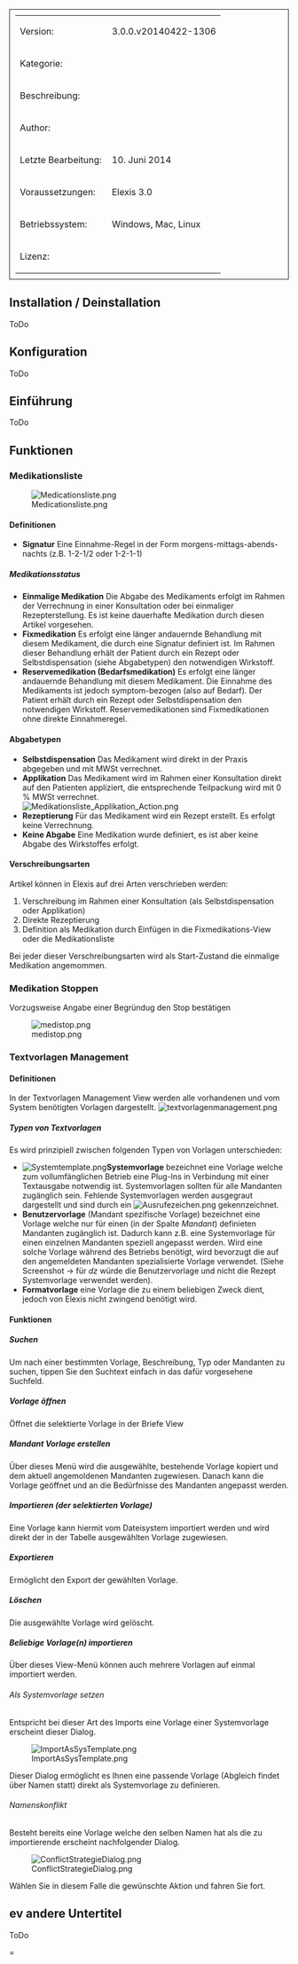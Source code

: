 

<table style="width:100%; border: 1px solid; padding: 10px">
	
	<tr>
		<td>Version:</td>
		<td>3.0.0.v20140422-1306</td>
	</tr>
	<tr>
		<td style="width:150px;">Kategorie:</td>
		<td></td>
	</tr>
	<tr>
		<td>Beschreibung:</td>
		<td></td>
	</tr>
	<tr>
		<td>Author:</td>
		<td></td>
	</tr>
	<tr>
		<td>Letzte Bearbeitung:</td>
		<td>10. Juni 2014</td>
	</tr>
	<tr>
		<td>Voraussetzungen:</td>
		<td>Elexis 3.0</td>
	</tr>
	<tr>
		<td>Betriebssystem:</td>
		<td>Windows, Mac, Linux</td>
	</tr>
	<tr>
		<td>Lizenz:</td>
		<td></td>
	</tr>
</table>




== Installation / Deinstallation==
ToDo


== Konfiguration ==
ToDo


== Einführung ==
ToDo


== Funktionen ==
=== Medikationsliste ===

[[Datei:Medicationsliste.png]]
==== Definitionen ====

* '''Signatur''' Eine Einnahme-Regel in der Form morgens-mittags-abends-nachts (z.B. 1-2-1/2 oder 1-2-1-1)

===== Medikationsstatus =====

* '''Einmalige Medikation''' Die Abgabe des Medikaments erfolgt im Rahmen der Verrechnung in einer Konsultation oder bei einmaliger Rezepterstellung. Es ist keine dauerhafte Medikation durch diesen Artikel vorgesehen. 
* '''Fixmedikation''' Es erfolgt eine länger andauernde Behandlung mit diesem Medikament, die durch eine Signatur definiert ist. Im Rahmen dieser Behandlung erhält der Patient durch ein Rezept oder Selbstdispensation (siehe Abgabetypen) den notwendigen Wirkstoff.
* '''Reservemedikation (Bedarfsmedikation)'''  Es erfolgt eine länger andauernde Behandlung mit diesem Medikament. Die Einnahme des Medikaments ist jedoch symptom-bezogen (also auf Bedarf). Der Patient erhält durch ein Rezept oder Selbstdispensation den notwendigen Wirkstoff. Reservemedikationen sind Fixmedikationen ohne direkte Einnahmeregel.

==== Abgabetypen ====

* '''Selbstdispensation'''  Das Medikament wird direkt in der Praxis abgegeben und mit MWSt verrechnet. 
* '''Applikation'''  Das Medikament wird im Rahmen einer Konsultation direkt auf den Patienten appliziert, die entsprechende Teilpackung wird mit 0 % MWSt verrechnet. <br />[[Datei:Medikationsliste_Applikation_Action.png]]
* '''Rezeptierung''' Für das Medikament wird ein Rezept erstellt. Es erfolgt keine Verrechnung.
* '''Keine Abgabe''' Eine Medikation wurde definiert, es ist aber keine Abgabe des Wirkstoffes erfolgt.

==== Verschreibungsarten ====

Artikel können in Elexis auf drei Arten verschrieben werden:

# Verschreibung im Rahmen einer Konsultation (als Selbstdispensation oder Applikation)
# Direkte Rezeptierung
# Definition als Medikation durch Einfügen in die Fixmedikations-View oder die Medikationsliste

Bei jeder dieser Verschreibungsarten wird als Start-Zustand die einmalige Medikation angemommen.

=== Medikation Stoppen ===
Vorzugsweise Angabe einer Begründug den Stop bestätigen

[[Datei:medistop.png]]

=== Textvorlagen Management ===

==== Definitionen ====
In der Textvorlagen Management View werden alle vorhandenen und vom System benötigten Vorlagen dargestellt.
[[Datei:textvorlagenmanagement.png]]

===== Typen von Textvorlagen =====
Es wird prinzipiell zwischen folgenden Typen von Vorlagen unterschieden:

* [[Datei:Systemtemplate.png]]'''Systemvorlage''' bezeichnet eine Vorlage welche zum vollumfänglichen Betrieb eine Plug-Ins in Verbindung mit einer Textausgabe notwendig ist. Systemvorlagen sollten für alle Mandanten zugänglich sein. Fehlende Systemvorlagen werden ausgegraut dargestellt und sind durch ein [[Datei:Ausrufezeichen.png]] gekennzeichnet.
* '''Benutzervorlage''' (Mandant spezifische Vorlage) bezeichnet eine Vorlage welche nur für einen (in der Spalte ''Mandant'') definieten Mandanten zugänglich ist. Dadurch kann z.B. eine Systemvorlage für einen einzelnen Mandanten speziell angepasst werden. Wird eine solche Vorlage während des Betriebs benötigt, wird bevorzugt die auf den angemeldeten Mandanten spezialisierte Vorlage verwendet. (Siehe Screenshot -> für ''dz'' würde die Benutzervorlage und nicht die Rezept Systemvorlage verwendet werden).
* '''Formatvorlage''' eine Vorlage die zu einem beliebigen Zweck dient, jedoch von Elexis nicht zwingend benötigt wird.

==== Funktionen ====

===== Suchen =====
Um nach einer bestimmten Vorlage, Beschreibung, Typ oder Mandanten zu suchen, tippen Sie den Suchtext einfach in das dafür vorgesehene Suchfeld.

===== Vorlage öffnen =====
Öffnet die selektierte Vorlage in der Briefe View

===== Mandant Vorlage erstellen =====
Über dieses Menü wird die ausgewählte, bestehende Vorlage kopiert und dem aktuell angemoldenen Mandanten zugewiesen. Danach kann die Vorlage geöffnet und an die Bedürfnisse des Mandanten angepasst werden.

===== Importieren (der selektierten Vorlage) =====
Eine Vorlage kann hiermit vom Dateisystem importiert werden und wird direkt der in der Tabelle ausgewählten Vorlage zugewiesen.

===== Exportieren =====
Ermöglicht den Export der gewählten Vorlage.

===== Löschen =====
Die ausgewählte Vorlage wird gelöscht.

===== Beliebige Vorlage(n) importieren =====
Über dieses View-Menü können auch mehrere Vorlagen auf einmal importiert werden. 

====== Als Systemvorlage setzen ======
Entspricht bei dieser Art des Imports eine Vorlage einer Systemvorlage erscheint dieser Dialog.

[[Datei:ImportAsSysTemplate.png ]]

Dieser Dialog ermöglicht es Ihnen eine passende Vorlage (Abgleich findet über Namen statt) direkt als Systemvorlage zu definieren.

====== Namenskonflikt ======
Besteht bereits eine Vorlage welche den selben Namen hat als die zu importierende erscheint nachfolgender Dialog.

[[Datei:ConflictStrategieDialog.png‎]]

Wählen Sie in diesem Falle die gewünschte Aktion und fahren Sie fort.

== ev andere Untertitel ==
ToDo

=
